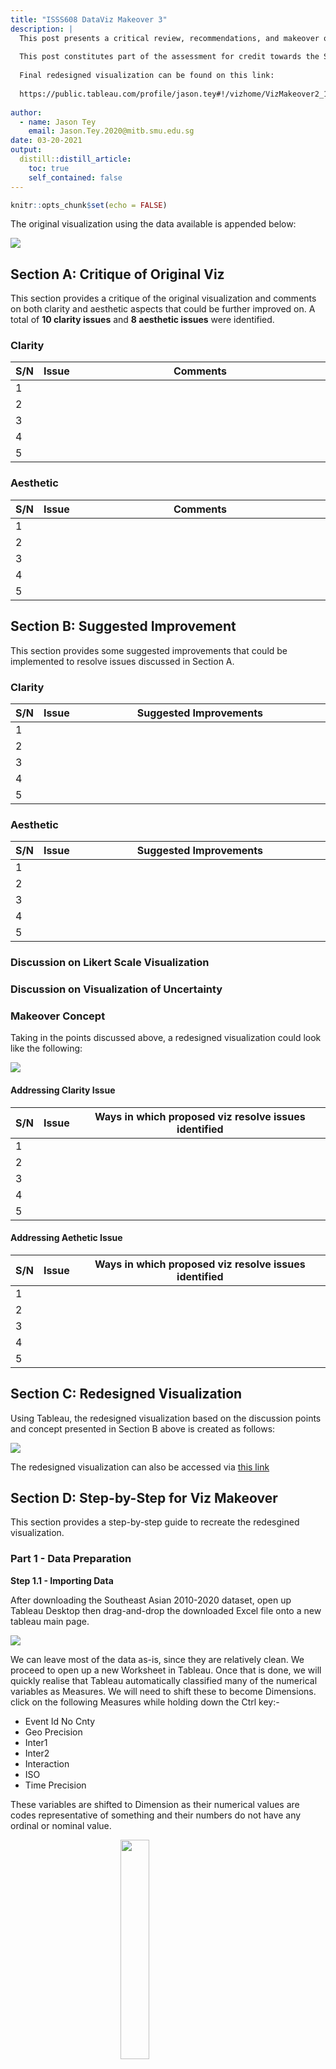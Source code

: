 ```yaml
---
title: "ISSS608 DataViz Makeover 3"
description: |
  This post presents a critical review, recommendations, and makeover of a visualization using data obtained from the Armed Conflict Location & Event Data Project, available via [this link](https://acleddata.com/data-export-tool/)
  
  This post constitutes part of the assessment for credit towards the Singapore Management Univerisity module ISSS608 Visual Analytics and Application, AY2020/2021 Term 2. 
  
  Final redesigned visualization can be found on this link: 
  
  https://public.tableau.com/profile/jason.tey#!/vizhome/VizMakeover2_16133754027850/Dashboard
  
author:
  - name: Jason Tey
    email: Jason.Tey.2020@mitb.smu.edu.sg
date: 03-20-2021
output:
  distill::distill_article:
    toc: true
    self_contained: false
---
```



```r
knitr::opts_chunk$set(echo = FALSE)
```

The original visualization using the data available is appended below: 

<img src="C:\ISSS608 Visualization Analytics\DataViz Makeover\Data Analytics Blog\_posts\2021-03-12-dataviz-makeover-3\Media\Original.PNG">


## Section A: Critique of Original Viz 

This section provides a critique of the original visualization and comments on both clarity and aesthetic aspects that could be further improved on. A total of **10 clarity issues** and **8 aesthetic issues** were identified. 

### Clarity

| S/N | Issue |Comments                                                                            |
|-----|-------|------------------------------------------------------------------------------------|
| 1   | | |
| 2   | | |
| 3   | | |
| 4   | | |
| 5   | | |

### Aesthetic

| S/N | Issue |Comments                                                                            |
|-----|-------|------------------------------------------------------------------------------------|
| 1   | | |
| 2   | | |
| 3   | | |
| 4   | | |
| 5   | | |
## Section B: Suggested Improvement

This section provides some suggested improvements that could be implemented to resolve issues discussed in Section A. 

### Clarity 

| S/N | Issue | Suggested Improvements                                                             |
|-----|-------|------------------------------------------------------------------------------------|
| 1   | | |
| 2   | | |
| 3   | | |
| 4   | | |
| 5   | | |

### Aesthetic

| S/N | Issue | Suggested Improvements                                                             |
|-----|-------|------------------------------------------------------------------------------------|
| 1   | | |
| 2   | | |
| 3   | | |
| 4   | | |
| 5   | | |


### Discussion on Likert Scale Visualization

### Discussion on Visualization of Uncertainty

### Makeover Concept


Taking in the points discussed above, a redesigned visualization could look like the following: 

<img src="C:\ISSS608 Visualization Analytics\DataViz Makeover\Data Analytics Blog\_posts\2021-02-06-dataviz-makeover-2\Media\Concept.jpg">

#### Addressing Clarity Issue

| S/N | Issue | Ways in which proposed viz resolve issues identified                                                             |
|-----|-------|------------------------------------------------------------------------------------|
| 1   | | |
| 2   | | |
| 3   | | |
| 4   | | |
| 5   | | |

#### Addressing Aethetic Issue

| S/N | Issue | Ways in which proposed viz resolve issues identified |
|-----|-------|------------------------------------------------------------------------------------|
| 1   | | |
| 2   | | |
| 3   | | |
| 4   | | |
| 5   | | |


## Section C: Redesigned Visualization

Using Tableau, the redesigned visualization based on the discussion points and concept presented in Section B above is created as follows:

<img src="C:\ISSS608 Visualization Analytics\DataViz Makeover\Data Analytics Blog\_posts\2021-03-12-dataviz-makeover-3\Media\Dashboard\Final.PNG">

The redesigned visualization can also be accessed via [this link](https://public.tableau.com/profile/jason.tey#!/vizhome/VizMakeover3/Dashboard)


## Section D: Step-by-Step for Viz Makeover 

This section provides a step-by-step guide to recreate the redesgined visualization. 

### Part 1 - Data Preparation

**Step 1.1 - Importing Data** 

After downloading the Southeast Asian 2010-2020 dataset, open up Tableau Desktop then drag-and-drop the downloaded Excel file onto a new tableau main page.

<img src="C:\ISSS608 Visualization Analytics\DataViz Makeover\Data Analytics Blog\_posts\2021-03-12-dataviz-makeover-3\Media\Step1.PNG">

We can leave most of the data as-is, since they are relatively clean. We proceed to open up a new Worksheet in Tableau. Once that is done, we will quickly realise that Tableau automatically classified many of the numerical variables as Measures. We will need to shift these to become Dimensions. click on the following Measures while holding down the Ctrl key:-

- Event Id No Cnty
- Geo Precision
- Inter1
- Inter2
- Interaction
- ISO
- Time Precision

These variables are shifted to Dimension as their numerical values are codes representative of something and their numbers do not have any ordinal or nominal value. 

<img src="C:\ISSS608 Visualization Analytics\DataViz Makeover\Data Analytics Blog\_posts\2021-03-12-dataviz-makeover-3\Media\Step3.PNG" style="width:30%; display:block; margin:0 auto;">


### Part 2 - Creating Interactive Geospatial Dot Density Plot with Proportional Symbols

**Step 2.1 - Base Map** 

The very first step to creating a geospatial visualization is to create a base map. The dataset conveniently came along with Longitudinal and Latitudinal data to map out where each of the conflict event happened; Tableau on the other hand, made it even easier by automatically recognizing that these variables have geographical role and assigned them to their correct lat-long meaning based on their name. We now drag the **Longitude** to Columns, and **Latitude** to Rows.

<img src="C:\ISSS608 Visualization Analytics\DataViz Makeover\Data Analytics Blog\_posts\2021-03-12-dataviz-makeover-3\Media\Geospatial\Step1.PNG">

**Step 2.2 - Basic Dot Density Map** 

We create a basic dot density map by drag-and-dropping "**Event Id Cnty**"onto the Detail tab. As with any one-to-one dot density map, each of the resulting dot represents one count of the variable - in this case, a conflict event. We further enhance the map by introducing another variable - "**Event Type**" - onto the Color tab. This added dimension allows viewers to identify the type of event (e.g. Battle, Protest, Riot) associated with each event. 

<img src="C:\ISSS608 Visualization Analytics\DataViz Makeover\Data Analytics Blog\_posts\2021-03-12-dataviz-makeover-3\Media\Geospatial\Step2.PNG">

**Step 2.2 - Proportional Symbols** 

Knowing the type of events and their concentration in a particular geo-spatial location is informative - however, not all events are of equal concerns: while some of the dots denotes relatively "civilized" encounters (e.g. peaceful protests, arrests of key politicians without any casualties involved), some are way more violent (e.g. battles, explosions). In this aspect, the dataset provides an appropriate variable - the number of **Fatalities**. To show the relative impact of each event proxied by the number of people killed during the event, we drag-and-drop the measure Fatalities onto the Size tab - the size of each dot would then provide the relative destruction (in human-life terms) of each event: the bigger the circle, the more lives the event claimed (and hence more impactful), and the smaller the inverse, the lesser the impact. 

<img src="C:\ISSS608 Visualization Analytics\DataViz Makeover\Data Analytics Blog\_posts\2021-03-12-dataviz-makeover-3\Media\Geospatial\Step4.PNG">

We do note that the circles are still relatively similar in size, and they are all very close together such that we are unable to distinguish dots that are overlapping. We do two further changes to enhance the dots' appearance:

<img src="C:\ISSS608 Visualization Analytics\DataViz Makeover\Data Analytics Blog\_posts\2021-03-12-dataviz-makeover-3\Media\Geospatial\Step4a.PNG">

First we enlarge the circle by first clicking on the Size tab, then sliding the slider to the right.

<img src="C:\ISSS608 Visualization Analytics\DataViz Makeover\Data Analytics Blog\_posts\2021-03-12-dataviz-makeover-3\Media\Geospatial\Step4b.PNG">

Next, we reduce the opacity by first clicking on the Color tab, then change the Opacity to 50%. 

**Step 2.3 - Interactivity - Filters**

***Country***

Notice that we have also included **Country** as a Filter (by drag-and-dropping the Country pill into the Filters tab) at this point, which will be useful later on (remember to click on the small triangle beside the blue Country pill in the Filter tab, then check "Show Filter" for the filter to appear on the right-hand pane). 

***Event Type***

We do the same to "**Event Type**". Then we change both of these filters into Single Value (Dropdown) list.

<img src="C:\ISSS608 Visualization Analytics\DataViz Makeover\Data Analytics Blog\_posts\2021-03-12-dataviz-makeover-3\Media\Geospatial\Step5.PNG">

***Actors***

We also want to create a filter based on the interacting actors. To achieve this, we first have to create a few intermediate variables. First, we create a new string field called **Inter1_recoded** that spells out what each of the coded number in **Inter1** means

<img src="C:\ISSS608 Visualization Analytics\DataViz Makeover\Data Analytics Blog\_posts\2021-03-12-dataviz-makeover-3\Media\Step4a.PNG" style="width:60%; display:block; margin:0 auto;">

We do likewise for **Inter2** to create **Inter2_recoded**.

<img src="C:\ISSS608 Visualization Analytics\DataViz Makeover\Data Analytics Blog\_posts\2021-03-12-dataviz-makeover-3\Media\Step4b.PNG" style="width:60%; display:block; margin:0 auto;">

Lastly, we string these two variables together to create variable **Actors** that tells us the pair of actors in each conflict 

<img src="C:\ISSS608 Visualization Analytics\DataViz Makeover\Data Analytics Blog\_posts\2021-03-12-dataviz-makeover-3\Media\Step4c.PNG" style="width:60%; display:block; margin:0 auto;">

Similarly. we then drag-and-drop the Actors variable onto the Filter pane and change the type to Single Value (Dropdown). 


**Step 2.4 - Aesthetics** 

**Map Background**

We next work on the aesthetics of the viz. First, the map background. While the default background is alreayd using the Light style, the background can be further faded to enhance the contrast between the various dots and the landmasses. This can be done by first clicking on the Map option on the options bar at the top, then selecting "Map Layers..." from the drop-down list. At the washout option, change the percentage to 40%.

<img src="C:\ISSS608 Visualization Analytics\DataViz Makeover\Data Analytics Blog\_posts\2021-03-12-dataviz-makeover-3\Media\Geospatial\Step8.PNG">

**Title**

Next, we double click on the title to change it to the following. 

<img src="C:\ISSS608 Visualization Analytics\DataViz Makeover\Data Analytics Blog\_posts\2021-03-12-dataviz-makeover-3\Media\Geospatial\Step11.PNG" style="width:80%; display:block; margin:0 auto;">


**Step 2.4 - Tooltip**

We want viewers to be able to extract more information when they hover their mouse over - so we add in a customized Tooltip that can provide them just that. 

First, we create a new field that forms proper phrases with the parties involved - "**Actors_in_phrase**".

<img src="C:\ISSS608 Visualization Analytics\DataViz Makeover\Data Analytics Blog\_posts\2021-03-12-dataviz-makeover-3\Media\Geospatial\Step10.PNG" style="width:70%; display:block; margin:0 auto;">

When there are no second actor, the variable will just return that an event was conducted "by <Actor1>".

When the second actor is either civilians or protesters, it means someone had done something to these people, and hence, "by <Actor1> on <Actor2>" 

And finally, when there are two non-civilian non-protesters actors (e.g. State Forces and Rebel Groups), the events are conducted by these two actors jointly 

Once that is done, we drag-and-drop the relevant fields into the Tooltip tab - for this Tooltip, we will need the following variables:

- Actors_in_phrase
- Admin1
- Country
- Event Type
- Notes
- Sub Event Type

<img src="C:\ISSS608 Visualization Analytics\DataViz Makeover\Data Analytics Blog\_posts\2021-03-12-dataviz-makeover-3\Media\Geospatial\Step10c.PNG" style="width:30%; display:block; margin:0 auto;">

And lastly, we double click on the Tooltip tab, retain the relevant variables, and edit the Tooltip as follows:

<img src="C:\ISSS608 Visualization Analytics\DataViz Makeover\Data Analytics Blog\_posts\2021-03-12-dataviz-makeover-3\Media\Geospatial\Step10b.PNG" style="width:70%; display:block; margin:0 auto;">

We now have an informative geospatial dot density map of conflict events with proportional representation of the fatalities. 

<img src="C:\ISSS608 Visualization Analytics\DataViz Makeover\Data Analytics Blog\_posts\2021-03-12-dataviz-makeover-3\Media\Geospatial\final.PNG">


### Part 3 - Animating Changes on Geospatial Map 

While interactive and information, the geospatial map does not make good use of the rich temporal data that the dataset provides. To better visualize change, animation can be included to present a viz that shows the conflict event by time. 

This is relatively straight forward in Tableau: first, we drag-and-drop the **Event Date** variable onto the Pages tab

<img src="C:\ISSS608 Visualization Analytics\DataViz Makeover\Data Analytics Blog\_posts\2021-03-12-dataviz-makeover-3\Media\Geospatial\Step9.PNG">

Next, go to the Format tab on the tool bar, select "Animation" from the drop-down, then turn Workbook Default "On". Change the Duration to "0.50 seconds (Medium)" and Style to "Sequential" if not already done

<img src="C:\ISSS608 Visualization Analytics\DataViz Makeover\Data Analytics Blog\_posts\2021-03-12-dataviz-makeover-3\Media\Geospatial\Step9c.PNG">

### Part 4 - Visualizing Change using Slopegraph 

We next open up a new Worksheet to create the second portion of the overall viz visualizing change using the Slopegraph. 

**Step 4.1 - Data Preparation & Variable Creation**

As usual, before we dive straight into creating the viz, we will do some data wrangling and create some useful variables first. 

***Year*** 

By default, the **Year** variable is of numeric dimension type, we will first need to change it to the proper Date type.

<img src="C:\ISSS608 Visualization Analytics\DataViz Makeover\Data Analytics Blog\_posts\2021-03-12-dataviz-makeover-3\Media\Temporal\Step0.PNG" style="width:50%; display:block; margin:0 auto;">

***Aggregating Events***

Next, we create a variable that counts the number of events. Without any further specification to the formula, Tableau will include data entry for the count according to the filters applied.

<img src="C:\ISSS608 Visualization Analytics\DataViz Makeover\Data Analytics Blog\_posts\2021-03-12-dataviz-makeover-3\Media\Temporal\Step1.PNG" style="width:50%; display:block; margin:0 auto;">

***Aggregating Fatalities***

We also create another similar variable, this time round to sum up the fatalities

<img src="C:\ISSS608 Visualization Analytics\DataViz Makeover\Data Analytics Blog\_posts\2021-03-12-dataviz-makeover-3\Media\Temporal\Step2.PNG" style="width:50%; display:block; margin:0 auto;">

***Selector***

We have two types of change that we can visualize - number of events and number of fatalities. We want to allow viewers to be able to toggle between these two variables to distill relevant insights. We do that by creating a Parameter. Parameters can be created by right-clicking the blank space under the Data tab on the left-most panel and selecting the "Create Parameters..." option. We call this Parameter **Conflict Event or Fatalities**, taking in String data type with the following list of values:

<img src="C:\ISSS608 Visualization Analytics\DataViz Makeover\Data Analytics Blog\_posts\2021-03-12-dataviz-makeover-3\Media\Temporal\Step3.PNG" style="width:90%; display:block; margin:0 auto;">

After that, we create a variable called **Selected** that takes in the option selected by the viewers via the parameter:

<img src="C:\ISSS608 Visualization Analytics\DataViz Makeover\Data Analytics Blog\_posts\2021-03-12-dataviz-makeover-3\Media\Temporal\Step4.PNG" style="width:60%; display:block; margin:0 auto;">

***Delta & Direction***

We create a variable **Delta** that informs us on the change in the numbers (positive if increase, negative if decreased). 

<img src="C:\ISSS608 Visualization Analytics\DataViz Makeover\Data Analytics Blog\_posts\2021-03-12-dataviz-makeover-3\Media\Temporal\Step11a.PNG" style="width:60%; display:block; margin:0 auto;">

We then use Delta to find out the direction of movement of the numbers of conflict event/fatalities between any two years by creating the following **Direction** variable

<img src="C:\ISSS608 Visualization Analytics\DataViz Makeover\Data Analytics Blog\_posts\2021-03-12-dataviz-makeover-3\Media\Temporal\Step11c.PNG" style="width:50%; display:block; margin:0 auto;">

***First or Last***


Finally, we create a variable called **First or Last** - this variable will be useful in allow us to show a line on the Slopegraph for only the starting and ending year; where either one is missing, the data point will only appear as a dot.

<img src="C:\ISSS608 Visualization Analytics\DataViz Makeover\Data Analytics Blog\_posts\2021-03-12-dataviz-makeover-3\Media\Temporal\Step7.PNG" style="width:50%; display:block; margin:0 auto;">


**Step 4.2 - Creating Basic Slopegraph**

To create a basic Slopegraph, drag-and-drop the **Event Date** dimension to Columns, the **Selected** variable (that takes in user selection of either number of fatalities or events) into Rows, and **Country** into the Detail tab.

<img src="C:\ISSS608 Visualization Analytics\DataViz Makeover\Data Analytics Blog\_posts\2021-03-12-dataviz-makeover-3\Media\Temporal\Step5.PNG">

But wait... this looks like a normal line graph and not slope graph! Recall earlier we mentioned the need to include the **First or Last** variable, now is the time. We drag-and-drop it onto the Size tab.

<img src="C:\ISSS608 Visualization Analytics\DataViz Makeover\Data Analytics Blog\_posts\2021-03-12-dataviz-makeover-3\Media\Temporal\Step8a.PNG">

Next, we go to the right hand panel where we find the "AGG(First or Last)" pane; we right-click on the False legend, and select "Hide" 

<img src="C:\ISSS608 Visualization Analytics\DataViz Makeover\Data Analytics Blog\_posts\2021-03-12-dataviz-makeover-3\Media\Temporal\Step8b.PNG">

This way, we should see the lines taking shape, with only two columns, one for the starting year, and one the ending. With this, we would also want viewers to be able to change the start and end year.

**Step 4.3 - Year Filter**

And that brings us to the creation of a Year filter. 

We first drag-and-drop the Event Date variable onto the Filter pane. A pop-up will appear - we select "Years" from the option list

<img src="C:\ISSS608 Visualization Analytics\DataViz Makeover\Data Analytics Blog\_posts\2021-03-12-dataviz-makeover-3\Media\Temporal\Step9a.PNG">

Followed by checking the "Use all" option under the General tab, then click Ok. 

<img src="C:\ISSS608 Visualization Analytics\DataViz Makeover\Data Analytics Blog\_posts\2021-03-12-dataviz-makeover-3\Media\Temporal\Step9b.PNG" style="width:40%; display:block; margin:0 auto;">

We notice that the Year pill under the Filter pane is a dimension (blue pill). We click on the small triangle at the right-end of the blue pill, a list will pop up - we then select the date Year option as shown. The pill should turn green in color.

<img src="C:\ISSS608 Visualization Analytics\DataViz Makeover\Data Analytics Blog\_posts\2021-03-12-dataviz-makeover-3\Media\Temporal\Step9c.PNG" style="width:40%; display:block; margin:0 auto;">

A window will pop up, and we select the "Range of dates" option, leaving all the other settings unchanged.

<img src="C:\ISSS608 Visualization Analytics\DataViz Makeover\Data Analytics Blog\_posts\2021-03-12-dataviz-makeover-3\Media\Temporal\Step9d.PNG">

Lastly, we click on the triangle at the right-end of the pill (this time green) again - check on "Show Filter" 

<img src="C:\ISSS608 Visualization Analytics\DataViz Makeover\Data Analytics Blog\_posts\2021-03-12-dataviz-makeover-3\Media\Temporal\Step9e.PNG">


**Step 4.4 - Aesthetic Enhancement** 

***Entire View***

First thing first, we change the view to "Entire View"

<img src="C:\ISSS608 Visualization Analytics\DataViz Makeover\Data Analytics Blog\_posts\2021-03-12-dataviz-makeover-3\Media\Temporal\Step10.PNG">

***Chart Labels***

Next, we add in labels on both end of the line to enhance clarity. We click on the Label tab, then select "Line Ends" as the option (see below), unchecking the "Allow labels to overlap other marks" option, and make sure the option for both "Label start of line" and "Label end of line" are checked.

<img src="C:\ISSS608 Visualization Analytics\DataViz Makeover\Data Analytics Blog\_posts\2021-03-12-dataviz-makeover-3\Media\Temporal\Step12b.PNG">

We also want to edit the label to let the country and numbers be in one line

<img src="C:\ISSS608 Visualization Analytics\DataViz Makeover\Data Analytics Blog\_posts\2021-03-12-dataviz-makeover-3\Media\Temporal\Step12c.PNG">

***Direction***

We make use of colors to make the direction of change more obvious. Drag-and-drop the **Direction** variable into the Color tab

<img src="C:\ISSS608 Visualization Analytics\DataViz Makeover\Data Analytics Blog\_posts\2021-03-12-dataviz-makeover-3\Media\Temporal\Step12d.PNG">

Double-click on the AGG(Direction) legend pane to edit the color - we want blue to denote decrease (since decrease in conflict event or fatality is good), while red to denote increase in the unfortunate numbers. We select the Blue-Red-Brown palette, then make the appropriate changes. "Not Applicable" in this case denotes countries where either the start or the end year data is not found (and hence we cannot visualize the change between the two years)

<img src="C:\ISSS608 Visualization Analytics\DataViz Makeover\Data Analytics Blog\_posts\2021-03-12-dataviz-makeover-3\Media\Temporal\Step12e.PNG">

***Title Labels***

We hide the field labels for columns by right clicking the lable ("Event Date"), then selecting the "Hide Field Labels for Columns" option

<img src="C:\ISSS608 Visualization Analytics\DataViz Makeover\Data Analytics Blog\_posts\2021-03-12-dataviz-makeover-3\Media\Temporal\Step13a.PNG">

Next, we edit the y-axis title by right-clicking on the axis title, then selecting "Edit Axis", the screen below will pop up - amend the title to "Total Number" while keeping the other settings unchanged

<img src="C:\ISSS608 Visualization Analytics\DataViz Makeover\Data Analytics Blog\_posts\2021-03-12-dataviz-makeover-3\Media\Temporal\Step13b.PNG" style="width:50%; display:block; margin:0 auto;">

***Title***

Next, we change the title to something more accurate by double-clicking on the viz title, and changing it to the following:

<img src="C:\ISSS608 Visualization Analytics\DataViz Makeover\Data Analytics Blog\_posts\2021-03-12-dataviz-makeover-3\Media\Temporal\Step13c.PNG" style="width:80%; display:block; margin:0 auto;">

**Step 4.5 - Tooltip** 

And finally, we include Tooltip by clicking on the Tooltip tab and making the changes as follows (all variables needed should already be within the original Tooltip):

<img src="C:\ISSS608 Visualization Analytics\DataViz Makeover\Data Analytics Blog\_posts\2021-03-12-dataviz-makeover-3\Media\Temporal\Step15.PNG" style="width:80%; display:block; margin:0 auto;">

We now have the final Slopegraph! 

<img src="C:\ISSS608 Visualization Analytics\DataViz Makeover\Data Analytics Blog\_posts\2021-03-12-dataviz-makeover-3\Media\Temporal\final.PNG">

### Part 5 - Interactive Dashboard

**Step 5.1 - Linking Filters**

Before we even create the Dashboard, we would need to link up the various filters across the two different sheets in order for the filters to apply across viz from from sheets. 

At the Temporal Slopegraph sheet, click on the small triangle on the top-right corner of the Year filter pane. Select the option "Apply to Worksheets", then choose "Selected Worksheets..."

<img src="C:\ISSS608 Visualization Analytics\DataViz Makeover\Data Analytics Blog\_posts\2021-03-12-dataviz-makeover-3\Media\Temporal\Step14a.PNG">

Next, check the other worksheet (in this case, "Geospatial"), in order for this filter to also apply to the geospatial dot density map viz. 

<img src="C:\ISSS608 Visualization Analytics\DataViz Makeover\Data Analytics Blog\_posts\2021-03-12-dataviz-makeover-3\Media\Temporal\Step14.PNG" style="width:50%; display:block; margin:0 auto;">

Similarly, we return to the Geospatial Worksheet and do the same to the **Actors**, **Country**, and **Event Type** filters.

<img src="C:\ISSS608 Visualization Analytics\DataViz Makeover\Data Analytics Blog\_posts\2021-03-12-dataviz-makeover-3\Media\Geospatial\Step6.PNG" style="width:50%; display:block; margin:0 auto;">

**Step 5.2 - Creating Dashboard**

Now we commence with the creation of Dashboard by first clicking on the "New Dashboard" button at the borron of the viz (beside the Worksheet tabs).



## Section E: Observations 

### Observation 1 -  


### Observation 2 -  



### Observation 3 - 


### Additional Comments




